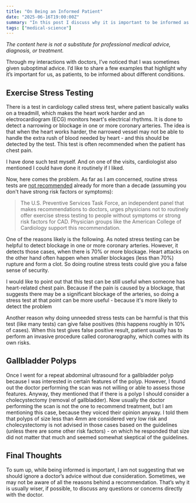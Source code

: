 ```yaml
---
title: "On Being an Informed Patient"
date: "2025-06-16T19:00:00Z"
summary: "In this post I discuss why it is important to be informed as a patient."
tags: ["medical-science"]
---
```


_The content here is not a substitute for professional medical advice, diagnosis, or treatment._

Through my interactions with doctors, I’ve noticed that I was sometimes given suboptimal advice.
I’d like to share a few examples that highlight why it’s important for us, as patients, to be informed about different conditions.

## Exercise Stress Testing

There is a test in cardiology called stress test, where patient basically walks on a treadmill,
which makes the heart work harder and an electrocardiogram (ECG) monitors heart's electrical rhythms.
It is done to detect a narrowing or blockage in one or more coronary arteries.
The idea is that when the heart works harder, the narrowed vessel may not be able to handle the extra rush of blood needed by heart - and this should be detected by the test.
This test is often recommended when the patient has chest pain.

I have done such test myself. And on one of the visits, cardiologist also mentioned I could have done it routinely
if I liked.

Now, here comes the problem. As far as I am concerned, routine stress tests are [not recommended](https://www.health.harvard.edu/newsletter_article/cardiac-exercise-stress-testing-what-it-can-and-cannot-tell-you)
already for more than a decade (assuming you don't have strong risk factors or symptoms):

> The U.S. Preventive Services Task Force, an independent panel that makes recommendations to doctors, urges physicians not to routinely offer exercise stress testing to people without symptoms or strong risk factors for CAD. Physician groups like the American College of Cardiology support this recommendation.

One of the reasons likely is the following. As noted stress testing can be helpful to detect blockage in one or more coronary arteries.
However, it detects those cases, when there is 70% or more blockage. Heart attacks on the other hand often happen when smaller blockages (less than 70%)
rupture and form a clot. So doing routine stress tests could give you a false sense of security. 

I would like to point out that this test can be still useful when someone has heart-related chest pain. Because if the pain is caused by a blockage, that suggests there may be a significant blockage of the arteries, so doing a stress test at that point can be more useful - because it's more likely to detect the problem

Another reason why doing unneeded stress tests can be harmful is that this test (like many tests) can give false positives (this happens roughly in 10% of cases).
When this test gives false positive result, patient usually has to perform an invasive procedure called coronarography, which comes with its own risks.

## Gallbladder Polyps

Once I went for a repeat abdominal ultrasound for a gallbladder polyp because I was interested in certain features of the polyp.
However, I found out the doctor performing the scan was not willing or able to assess those features. Anyway, they mentioned
that if there is a polyp I should consider a cholecystectomy (removal of gallbladder). Now usually the doctor performing the scan
is not the one to recommend treatment, but I am mentioning this case, because they voiced their opinion anyway.
I told them that polyps of size less than 4mm are considered very low risk and cholecystectomy is not advised in those cases based
on the guidelines (unless there are some other risk factors) - on which he responded that size did not matter that much and
seemed somewhat skeptical of the guidelines.

## Final Thoughts

To sum up, while being informed is important, I am not suggesting that we should ignore a doctor’s advice without due consideration.
Sometimes, we may not be aware of all the reasons behind a recommendation. That’s why it is usually wiser, if possible,
to discuss any questions or concerns directly with the doctor.
